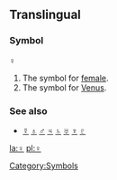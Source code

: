 ==Translingual==
===Symbol===
♀

#The symbol for [[female]].
#The symbol for [[Venus]].
===See also===
*[[☿]] [[♁]] [[♂]] [[♃]] [[♄]] [[♅]] [[♆]] [[♇]]

[[Category:Symbols]]

[[la:♀]]
[[pl:♀]]
